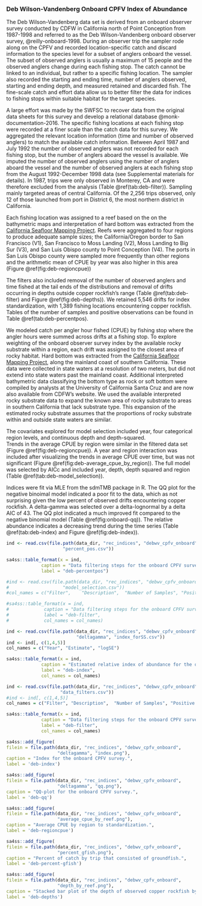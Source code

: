 ### Deb Wilson-Vandenberg Onboard CPFV Index of Abundance {#dwv-cpfv-index}

The Deb Wilson-Vandenberg data set is derived from an onboard observer survey conducted 
by CDFW in California north of Point Conception from 1987-1998 and referred to as the Deb 
Wilson-Vandenberg onboard observer survey, @reilly-onboard-1998. During an 
observer trip the sampler rode along on the CPFV and recorded location-specific 
catch and discard information to the species level for a subset of anglers 
onboard the vessel. The subset of observed anglers is usually a maximum of 15 
people and the observed anglers change during each fishing stop.  The catch cannot be 
linked to an individual, but rather to a specific fishing location.  The sampler 
also recorded the starting and ending time, number of anglers observed, starting 
and ending depth, and measured retained and discarded fish. The fine-scale catch and effort 
data allow us to better filter the data for indices 
to fishing stops within suitable habitat for the target species.


A large effort was made by the SWFSC to recover data from the original data 
sheets for this survey and develop a relational database @monk-documentation-2016. 
The specific fishing locations at each fishing stop  were recorded at a finer 
scale than the catch data for this survey. We aggregated the relevant location 
information (time and number of observed anglers) to match the available catch 
information. Between April 1987 and July 1992 the number of observed anglers 
was not recorded for each fishing stop, but the number of anglers aboard the 
vessel is available.  We imputed the number of observed anglers using the number 
of anglers aboard the vessel and the number of observed anglers at each fishing 
stop from the August 1992-December 1998 data (see Supplemental materials for 
details). In 1987, trips were only observed in Monterey, CA and were therefore 
excluded from the analysis (Table \@ref(tab:deb-filter)). Sampling mainly
targeted areas of central California.  Of the 2,256 trips observed, only 12 of 
those launched from port in District 6, the most northern district in California.


Each fishing location was assigned to a reef based on the on the bathymetric maps 
and interpretation of hard bottom was extracted from 
the [California Seafloor Mapping Project](http://seafloor.otterlabs.org/index.html).
Reefs were aggregated to four regions to produce adequate sample sizes; 
the California/Oregon border to San Francisco (V1), San Francisco to Moss Landing (V2), 
Moss Landing to Big Sur (V3), and San Luis Obispo county to Point Conception (V4).  The ports in San 
Luis Obispo county were sampled more frequently than other regions and the arithmetic 
mean of CPUE by year was also higher in this area (Figure \@ref(fig:deb-regioncpue))


The filters also included removal of the number of observed anglers and time fished at the tail 
ends of the distributions and removal of drifts occurring in depths outside copper rockfish's range 
(Table \@ref(tab:deb-filter) and Figure \@ref(fig:deb-depths)). 
We retained 5,546 drifts for index standardization, with 
1,389 fishing locations encountering copper rockfish.  
Tables of the number of samples and positive observations can be found in Table \@ref(tab:deb-percentpos).


We modeled catch per angler hour fished (CPUE) by fishing stop where the angler 
hours were summed across drifts at a fishing stop. To explore weighting of the onboard observer survey index by the available 
rocky substrate within a region, each drift was assigned to the closest area 
of rocky habitat. Hard bottom was extracted from 
the [California Seafloor Mapping Project](http://seafloor.otterlabs.org/index.html), 
along the mainland coast of southern California. These data 
were collected in state waters at a resolution of two meters, but did not extend into state waters 
past the mainland coast. Additional interpreted bathymetric data classifying the bottom type as 
rock or soft bottom were compiled by analysts at the University of California Santa Cruz and are now
also available from CDFW's website. We used the available interpreted rocky substrate data to expand the 
known area of rocky substrate to areas in southern California that lack substrate type. This 
expansion of the estimated rocky substrate assumes that the proportions of rocky substrate within 
and outside state waters are similar.


The covariates explored for model selection included year, four categorical region levels, and continuous depth and depth-squared.  
Trends in the average CPUE by region were similar 
in the filtered data set (Figure \@ref(fig:deb-regioncpue)). A year and region interaction 
was included after visualizing the trends in average CPUE over time, but was not significant 
(Figure \@ref(fig:deb-average_cpue_by_region)). The full model was selected by AICc and 
included year, depth, depth squared and region
(Table \@ref(tab:deb-model_selection)). 

Indices were fit via MLE from the sdmTMB package in R. The QQ plot for the negative binoimal 
model indicated a poor fit to the data, which as not surprising given the low percent of 
observed drifts encountering copper rockfish. A delta-gamma
was selected over a delta-lognormal by a delta AIC of 43.  The QQ plot indicated a much 
improved fit compared to the negative binomial model (Table \@ref(fig:onboard-qq)).
The relative abundance indicates a decreasing trend during the time series (Table \@ref(tab:deb-index) 
and Figure \@ref(fig:deb-index)). 




```r
ind <- read.csv(file.path(data_dir, "rec_indices", "debwv_cpfv_onboard", "error_removed",
                     "percent_pos.csv"))

sa4ss::table_format(x = ind,
             caption = "Data filtering steps for the onboard CPFV survey.",
             label = "deb-percentpos")                         
```

\newpage

```r
#ind <- read.csv(file.path(data_dir, "rec_indices", "debwv_cpfv_onboard", "north",
#                    "model_selection.csv"))
#col_names = c("Filter",	"Description",	"Number of Samples", "Positive Samples")

#sa4ss::table_format(x = ind,
#             caption = "Data filtering steps for the onboard CPFV survey.",
#             label = "deb-filter",
#             col_names = col_names)                         
```


\newpage

```r

ind <- read.csv(file.path(data_dir, "rec_indices", "debwv_cpfv_onboard",
                          "deltagamma", "index_forSS.csv"))
ind <- ind[, c(1,4,5)]
col_names = c("Year", "Estimate", "logSE")

sa4ss::table_format(x = ind,
             caption = "Estimated relative index of abundance for the onboard CPFV survey.",
             label = "deb-index",
             col_names = col_names)                         
```



```r
ind <- read.csv(file.path(data_dir, "rec_indices", "debwv_cpfv_onboard",
                    "data_filters.csv"))
#ind <- ind[, c(1,4,5)]
col_names = c("Filter",	"Description",	"Number of Samples", "Positive Samples")

sa4ss::table_format(x = ind,
             caption = "Data filtering steps for the onboard CPFV survey.",
             label = "deb-filter",
             col_names = col_names)                         
```

\newpage

```r
sa4ss::add_figure(
filein = file.path(data_dir, "rec_indices", "debwv_cpfv_onboard",
                   "deltagamma", "index.png"), 
caption = "Index for the onboard CPFV survey.",
label = 'deb-index')
```

\newpage

```r
sa4ss::add_figure(
filein = file.path(data_dir, "rec_indices", "debwv_cpfv_onboard", 
                   "deltagamma", "qq.png"), 
caption = "QQ-plot for the onboard CPFV survey.",
label = 'deb-qq')
```

\newpage


```r
sa4ss::add_figure(
filein = file.path(data_dir, "rec_indices", "debwv_cpfv_onboard",
                   "average_cpue_by_reef.png"), 
caption = "Average CPUE by region to standardization.",
label = 'deb-regioncpue')
```

\newpage

```r
sa4ss::add_figure(
filein = file.path(data_dir, "rec_indices", "debwv_cpfv_onboard",
                   "percent_gfish.png"), 
caption = "Percent of catch by trip that consisted of groundfish.",
label = 'deb-percent-gfish')
```

\newpage


```r
sa4ss::add_figure(
filein = file.path(data_dir, "rec_indices", "debwv_cpfv_onboard",
                   "depth_by_reef.png"), 
caption = "Stacked bar plot of the depth of observed copper rockfish by region.",
label = 'deb-depths')
```

\newpage

